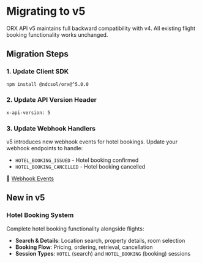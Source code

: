 # Migrating to v5

ORX API v5 maintains full backward compatibility with v4. All existing flight booking functionality works unchanged.

## Migration Steps

### 1. Update Client SDK
```bash
npm install @ndcsol/orx@^5.0.0
```

### 2. Update API Version Header
```bash
x-api-version: 5
```

### 3. Update Webhook Handlers
v5 introduces new webhook events for hotel bookings. Update your webhook endpoints to handle:
* `HOTEL_BOOKING_ISSUED` - Hotel booking confirmed
* `HOTEL_BOOKING_CANCELLED` - Hotel booking cancelled

🔗 [Webhook Events](/versions/v5/webhook)

## New in v5

### Hotel Booking System
Complete hotel booking functionality alongside flights:

* **Search & Details**: Location search, property details, room selection
* **Booking Flow**: Pricing, ordering, retrieval, cancellation
* **Session Types**: `HOTEL` (search) and `HOTEL_BOOKING` (booking) sessions


